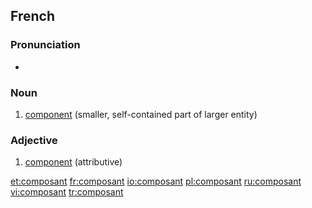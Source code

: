 ==French==
{{wikipedia|lang=fr}}

===Pronunciation===
* {{audio|Fr-composant.ogg|composant}}

===Noun===
{{fr-noun|m}}

# [[component]] (smaller, self-contained part of larger entity)

===Adjective===
{{fr-adj|f=composante}}

#[[component]] (attributive)

[[et:composant]]
[[fr:composant]]
[[io:composant]]
[[pl:composant]]
[[ru:composant]]
[[vi:composant]]
[[tr:composant]]